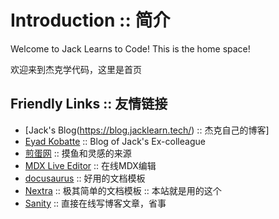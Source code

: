 # Introduction :: 简介
 
Welcome to Jack Learns to Code! This is the home space!

欢迎来到杰克学代码，这里是首页

## Friendly Links :: 友情链接
* [Jack's Blog(https://blog.jacklearn.tech/) :: 杰克自己的博客]
* [Eyad Kobatte](https://eyad.dev)  :: Blog of Jack's Ex-colleague
* [煎蛋网](https://www.jandan.net) :: 摸鱼和灵感的来源
* [MDX Live Editor](https://mdxeditor.dev/editor/demo) :: 在线MDX编辑
* [docusaurus](https://docusaurus.io/) :: 好用的文档模板
* [Nextra](https://nextra.site/docs) :: 极其简单的文档模板 :: 本站就是用的这个
* [Sanity](https://www.sanity.io/) :: 直接在线写博客文章，省事